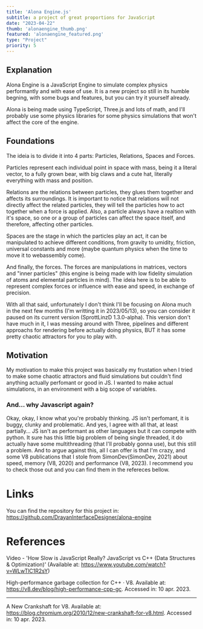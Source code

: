 ```yaml
---
title: 'Alona Engine.js'
subtitle: a project of great proportions for JavaScript
date: "2023-04-22"
thumb: 'alonaengine_thumb.png'
featured: 'alonaengine_featured.png'
type: "Project"
priority: 5
---
```


## Explanation

Alona Engine is a JavaScript Engine to simulate complex physics performantly and with ease of use. It is a new project so still in its humble begning, with some bugs and features, but you can try it yourself already.

Alona is being made using TypeScript, Three.js and lots of math, and I'll probably use some physics libraries for some physics simulations that won't affect the core of the engine.

## Foundations 
The ideia is to divide it into 4 parts: Particles, Relations, Spaces and Forces.

Particles represent each individual point in space with mass, being it a literal vector, to a fully grown bear, with big claws and a cute hat, literally everything with mass and position.

Relations are the relations between particles, they glues them together and affects its surroundings. It is important to notice that relations will not directly affect the related particles, they will tell the particles how to act together when a force is applied.
Also, a particle always have a realtion with it's space, so one or a group of particles can affect the space itself, and therefore, affecting other particles.

Spaces are the stage in which the particles play an act, it can be manipulated to achieve different conditions, from gravity to umidity, friction, universal constants and more (maybe quantum physics when the time to move it to webassembly come).

And finally, the forces. The forces are manipulations in matrices, vectors and "inner particles" (this engine is being made with low fidelity simulation of atoms and elemental particles in mind). The ideia here is to be able to represent complex forces or influence with ease and speed, in exchange of precision.

With all that said, unfortunately I don't think I'll be focusing on Alona much in the next few months (I'm writting it in 2023/05/13), so you can consider it paused on its current version (SprottLinzD 1.3.0-alpha). This version don't have much in it, I was messing around with Three, pipelines and different approachs for rendering before actually doing physics, BUT it has some pretty chaotic attractors for you to play with.


## Motivation

My motivation to make this project was basically my frustation when I tried to make some chaotic attractors and fluid simulations but couldn't find anything actually perfomant or good in JS. I wanted to make actual simulations, in an environment with a big scope of variables.

### And... why Javascript again? 

Okay, okay, I know what you're probably thinking. JS isn't perfomant, it is buggy, clunky and problematic. And yes, I agree with all that, at least partially...
JS isn't as performant as other languages but it can compete with python. It sure has this little big problem of being single threaded, it do actually have some multithreading (that I'll probably gonna use), but this still a problem. And to argue against this, all I can offer is that I'm crazy, and some V8 publications that I stole from SimonDev(SimonDev, 2021) about speed, memory (V8, 2020) and performance (V8, 2023). I recommend you to check those out and you can find them in the refereces bellow.


# Links

You can find the repository for this project in:
https://github.com/DrayanInterfaceDesigner/alona-engine


# References

Video - 'How Slow is JavaScript Really? JavaScript vs C++ (Data Structures & Optimization)'
(Available at: https://www.youtube.com/watch?v=WLwTlC1R2sY)

High-performance garbage collection for C++ · V8. Available at: <https://v8.dev/blog/high-performance-cpp-gc>. Accessed in: 10 apr. 2023.
<hr>

‌A New Crankshaft for V8. Available at: <https://blog.chromium.org/2010/12/new-crankshaft-for-v8.html>. Accessed in: 10 apr. 2023.

‌
